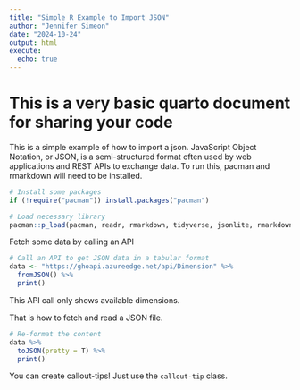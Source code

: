 ```yaml
---
title: "Simple R Example to Import JSON"
author: "Jennifer Simeon"
date: "2024-10-24"
output: html
execute:
  echo: true
---
```


# This is a very basic quarto document for sharing your code

This is a simple example of how to import a json.
JavaScript Object Notation, or JSON, is a semi-structured format often used by web applications and REST APIs to exchange data.
To run this, pacman and rmarkdown will need to be installed.

```r

# Install some packages
if (!require("pacman")) install.packages("pacman")

# Load necessary library
pacman::p_load(pacman, readr, rmarkdown, tidyverse, jsonlite, rmarkdown)
```

Fetch some data by calling an API

```r

# Call an API to get JSON data in a tabular format
data <- "https://ghoapi.azureedge.net/api/Dimension" %>%
  fromJSON() %>%
  print()

```

::: {.callout-note}
This API call only shows available dimensions. 
:::

That is how to fetch and read a JSON file.

```r
# Re-format the content
data %>% 
  toJSON(pretty = T) %>%
  print()

```

::: {.callout-tip}
You can create callout-tips! Just use the `callout-tip` class.
:::



